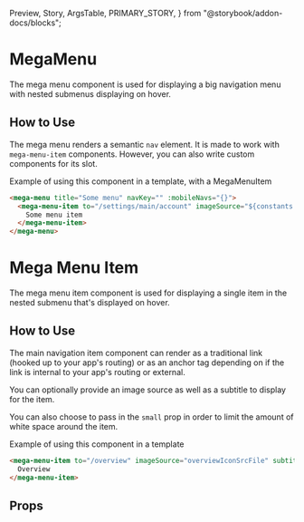   Preview,
  Story,
  ArgsTable,
  PRIMARY_STORY,
} from "@storybook/addon-docs/blocks";

# MegaMenu

The mega menu component is used for displaying a big navigation menu with nested submenus displaying on hover.

<Preview>
  <Story id="components-megamenu--primary" />
</Preview>

## How to Use

The mega menu renders a semantic `nav` element. It is made to work with `mega-menu-item` components. However, you can also write custom components for its slot.


Example of using this component in a template, with a MegaMenuItem
```html
<mega-menu title="Some menu" navKey="" :mobileNavs="{}">
  <mega-menu-item to="/settings/main/account" imageSource="${constants.lobAssetsUrl}/dashboard/navbar/settings.svg" small>
    Some menu item
  </mega-menu-item>
</mega-menu>
```

# Mega Menu Item

The mega menu item component is used for displaying a single item in the nested submenu that's displayed on hover.

<Preview>
  <Story id="components-megamenu--item" />
</Preview>

## How to Use

The main navigation item component can render as a traditional link (hooked up to your app's routing) or as an anchor tag depending on if the link is internal to your app's routing or external.

You can optionally provide an image source as well as a subtitle to display for the item.

You can also choose to pass in the `small` prop in order to limit the amount of white space around the item.

Example of using this component in a template
```html
<mega-menu-item to="/overview" imageSource="overviewIconSrcFile" subtitle="Optional subtitle text here" :small="true">
  Overview
</mega-menu-item>
```

## Props

<ArgsTable story={PRIMARY_STORY} />